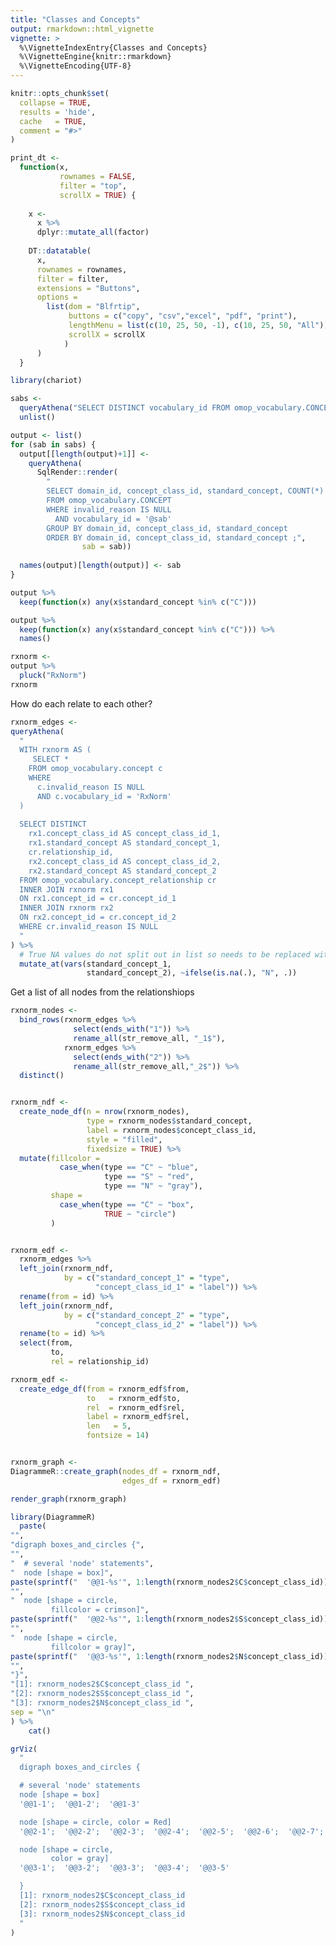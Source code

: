 ```yaml
---
title: "Classes and Concepts"
output: rmarkdown::html_vignette
vignette: >
  %\VignetteIndexEntry{Classes and Concepts}
  %\VignetteEngine{knitr::rmarkdown}
  %\VignetteEncoding{UTF-8}
---
```


```r
knitr::opts_chunk$set(
  collapse = TRUE,
  results = 'hide',
  cache   = TRUE,
  comment = "#>"
)

print_dt <-
  function(x,
           rownames = FALSE,
           filter = "top",
           scrollX = TRUE) {
    
    x <-
      x %>% 
      dplyr::mutate_all(factor)
    
    DT::datatable(
      x,
      rownames = rownames,
      filter = filter,
      extensions = "Buttons",
      options = 
        list(dom = "Blfrtip", 
             buttons = c("copy", "csv","excel", "pdf", "print"), 
             lengthMenu = list(c(10, 25, 50, -1), c(10, 25, 50, "All")),
             scrollX = scrollX
            )
      )
  }
```

```r
library(chariot)
```

```r
sabs <- 
  queryAthena("SELECT DISTINCT vocabulary_id FROM omop_vocabulary.CONCEPT WHERE invalid_reason IS NULL ORDER BY vocabulary_id;") %>%
  unlist()

output <- list()
for (sab in sabs) {
  output[[length(output)+1]] <-
    queryAthena(
      SqlRender::render(
        "
        SELECT domain_id, concept_class_id, standard_concept, COUNT(*) 
        FROM omop_vocabulary.CONCEPT 
        WHERE invalid_reason IS NULL 
          AND vocabulary_id = '@sab' 
        GROUP BY domain_id, concept_class_id, standard_concept 
        ORDER BY domain_id, concept_class_id, standard_concept ;", 
                sab = sab))
  
  names(output)[length(output)] <- sab
}
```

```r
output %>% 
  keep(function(x) any(x$standard_concept %in% c("C")))
```

```r
output %>% 
  keep(function(x) any(x$standard_concept %in% c("C"))) %>% 
  names()
```

```r
rxnorm <- 
output %>% 
  pluck("RxNorm")
rxnorm
```

How do each relate to each other?  

```r
rxnorm_edges <- 
queryAthena(
  "
  WITH rxnorm AS (
     SELECT * 
    FROM omop_vocabulary.concept c 
    WHERE 
      c.invalid_reason IS NULL 
      AND c.vocabulary_id = 'RxNorm' 
  )
  
  SELECT DISTINCT
    rx1.concept_class_id AS concept_class_id_1, 
    rx1.standard_concept AS standard_concept_1, 
    cr.relationship_id,  
    rx2.concept_class_id AS concept_class_id_2, 
    rx2.standard_concept AS standard_concept_2
  FROM omop_vocabulary.concept_relationship cr 
  INNER JOIN rxnorm rx1 
  ON rx1.concept_id = cr.concept_id_1 
  INNER JOIN rxnorm rx2 
  ON rx2.concept_id = cr.concept_id_2  
  WHERE cr.invalid_reason IS NULL 
  "
) %>%
  # True NA values do not split out in list so needs to be replaced with N
  mutate_at(vars(standard_concept_1,
                 standard_concept_2), ~ifelse(is.na(.), "N", .))
```

Get a list of all nodes from the relationshiops  

```r
rxnorm_nodes <- 
  bind_rows(rxnorm_edges %>% 
              select(ends_with("1")) %>%
              rename_all(str_remove_all, "_1$"),
            rxnorm_edges %>% 
              select(ends_with("2")) %>%
              rename_all(str_remove_all,"_2$")) %>%
  distinct() 


rxnorm_ndf <- 
  create_node_df(n = nrow(rxnorm_nodes), 
                 type = rxnorm_nodes$standard_concept, 
                 label = rxnorm_nodes$concept_class_id,
                 style = "filled",
                 fixedsize = TRUE) %>% 
  mutate(fillcolor = 
           case_when(type == "C" ~ "blue",
                     type == "S" ~ "red", 
                     type == "N" ~ "gray"),
         shape = 
           case_when(type == "C" ~ "box",
                     TRUE ~ "circle")
         )


rxnorm_edf <- 
  rxnorm_edges %>% 
  left_join(rxnorm_ndf, 
            by = c("standard_concept_1" = "type",
                   "concept_class_id_1" = "label")) %>% 
  rename(from = id) %>% 
  left_join(rxnorm_ndf, 
            by = c("standard_concept_2" = "type",
                   "concept_class_id_2" = "label")) %>% 
  rename(to = id) %>% 
  select(from, 
         to, 
         rel = relationship_id) 

rxnorm_edf <-
  create_edge_df(from = rxnorm_edf$from,
                 to   = rxnorm_edf$to,
                 rel  = rxnorm_edf$rel,
                 label = rxnorm_edf$rel,
                 len   = 5,
                 fontsize = 14)


rxnorm_graph <- 
DiagrammeR::create_graph(nodes_df = rxnorm_ndf,
                         edges_df = rxnorm_edf)

render_graph(rxnorm_graph)
```





```r
library(DiagrammeR)
  paste(
"",
"digraph boxes_and_circles {",
"",
"  # several 'node' statements",
"  node [shape = box]",
paste(sprintf("  '@@1-%s'", 1:length(rxnorm_nodes2$C$concept_class_id)), collapse = ";"),
"",
"  node [shape = circle, 
         fillcolor = crimson]",
paste(sprintf("  '@@2-%s'", 1:length(rxnorm_nodes2$S$concept_class_id)), collapse = ";"),
"",
"  node [shape = circle, 
         fillcolor = gray]",
paste(sprintf("  '@@3-%s'", 1:length(rxnorm_nodes2$N$concept_class_id)), collapse = ";"),
"",
"}",
"[1]: rxnorm_nodes2$C$concept_class_id ",
"[2]: rxnorm_nodes2$S$concept_class_id ",
"[3]: rxnorm_nodes2$N$concept_class_id ",
sep = "\n"
) %>%
    cat()

```



```r
grViz(
  "
  digraph boxes_and_circles {

  # several 'node' statements
  node [shape = box]
  '@@1-1';  '@@1-2';  '@@1-3'

  node [shape = circle, color = Red]
  '@@2-1';  '@@2-2';  '@@2-3';  '@@2-4';  '@@2-5';  '@@2-6';  '@@2-7';  '@@2-8';  '@@2-9';  '@@2-10';  '@@2-11'

  node [shape = circle, 
         color = gray]
  '@@3-1';  '@@3-2';  '@@3-3';  '@@3-4';  '@@3-5'

  }
  [1]: rxnorm_nodes2$C$concept_class_id 
  [2]: rxnorm_nodes2$S$concept_class_id 
  [3]: rxnorm_nodes2$N$concept_class_id
  "
)
```

